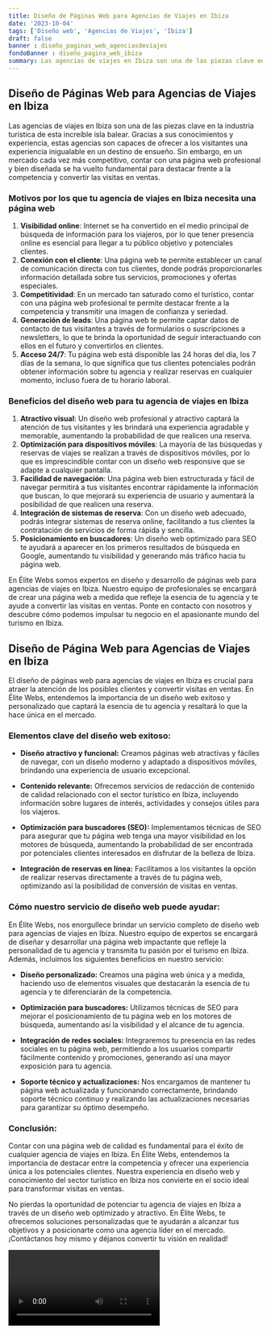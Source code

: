 ```yaml
---
title: Diseño de Páginas Web para Agencias de Viajes en Ibiza
date: '2023-10-04'
tags: ['Diseño web', 'Agencias de Viajes', 'Ibiza']
draft: false
banner : diseño_paginas_web_agenciasdeviajes
fondoBanner : diseño_pagina_web_ibiza
summary: Las agencias de viajes en Ibiza son una de las piezas clave en la industria turística de esta increíble isla balear. Gracias a sus conocimientos y experiencia, estas agencias son capaces de ofrecer a los visitantes una experiencia inigualable en un destino de ensueño. Sin embargo, en un mercado cada vez más competitivo, contar con una página web profesional y bien diseñada se ha vuelto fundamental para destacar frente a la competencia y convertir las visitas en ventas.
---
```


## Diseño de Páginas Web para Agencias de Viajes en Ibiza

Las agencias de viajes en Ibiza son una de las piezas clave en la industria turística de esta increíble isla balear. Gracias a sus conocimientos y experiencia, estas agencias son capaces de ofrecer a los visitantes una experiencia inigualable en un destino de ensueño. Sin embargo, en un mercado cada vez más competitivo, contar con una página web profesional y bien diseñada se ha vuelto fundamental para destacar frente a la competencia y convertir las visitas en ventas.

### Motivos por los que tu agencia de viajes en Ibiza necesita una página web

1. **Visibilidad online**: Internet se ha convertido en el medio principal de búsqueda de información para los viajeros, por lo que tener presencia online es esencial para llegar a tu público objetivo y potenciales clientes.
2. **Conexión con el cliente**: Una página web te permite establecer un canal de comunicación directa con tus clientes, donde podrás proporcionarles información detallada sobre tus servicios, promociones y ofertas especiales.
3. **Competitividad**: En un mercado tan saturado como el turístico, contar con una página web profesional te permite destacar frente a la competencia y transmitir una imagen de confianza y seriedad.
4. **Generación de leads**: Una página web te permite captar datos de contacto de tus visitantes a través de formularios o suscripciones a newsletters, lo que te brinda la oportunidad de seguir interactuando con ellos en el futuro y convertirlos en clientes.
5. **Acceso 24/7**: Tu página web está disponible las 24 horas del día, los 7 días de la semana, lo que significa que tus clientes potenciales podrán obtener información sobre tu agencia y realizar reservas en cualquier momento, incluso fuera de tu horario laboral.

### Beneficios del diseño web para tu agencia de viajes en Ibiza

1. **Atractivo visual**: Un diseño web profesional y atractivo captará la atención de tus visitantes y les brindará una experiencia agradable y memorable, aumentando la probabilidad de que realicen una reserva.
2. **Optimización para dispositivos móviles**: La mayoría de las búsquedas y reservas de viajes se realizan a través de dispositivos móviles, por lo que es imprescindible contar con un diseño web responsive que se adapte a cualquier pantalla.
3. **Facilidad de navegación**: Una página web bien estructurada y fácil de navegar permitirá a tus visitantes encontrar rápidamente la información que buscan, lo que mejorará su experiencia de usuario y aumentará la posibilidad de que realicen una reserva.
4. **Integración de sistemas de reserva**: Con un diseño web adecuado, podrás integrar sistemas de reserva online, facilitando a tus clientes la contratación de servicios de forma rápida y sencilla.
5. **Posicionamiento en buscadores**: Un diseño web optimizado para SEO te ayudará a aparecer en los primeros resultados de búsqueda en Google, aumentando tu visibilidad y generando más tráfico hacia tu página web.

En Élite Webs somos expertos en diseño y desarrollo de páginas web para agencias de viajes en Ibiza. Nuestro equipo de profesionales se encargará de crear una página web a medida que refleje la esencia de tu agencia y te ayude a convertir las visitas en ventas. Ponte en contacto con nosotros y descubre cómo podemos impulsar tu negocio en el apasionante mundo del turismo en Ibiza.

<GifSeo />

<Cta />

## Diseño de Página Web para Agencias de Viajes en Ibiza 

El diseño de páginas web para agencias de viajes en Ibiza es crucial para atraer la atención de los posibles clientes y convertir visitas en ventas. En Élite Webs, entendemos la importancia de un diseño web exitoso y personalizado que captará la esencia de tu agencia y resaltará lo que la hace única en el mercado. 

### Elementos clave del diseño web exitoso:

- **Diseño atractivo y funcional:** Creamos páginas web atractivas y fáciles de navegar, con un diseño moderno y adaptado a dispositivos móviles, brindando una experiencia de usuario excepcional.

- **Contenido relevante:** Ofrecemos servicios de redacción de contenido de calidad relacionado con el sector turístico en Ibiza, incluyendo información sobre lugares de interés, actividades y consejos útiles para los viajeros.

- **Optimización para buscadores (SEO):** Implementamos técnicas de SEO para asegurar que tu página web tenga una mayor visibilidad en los motores de búsqueda, aumentando la probabilidad de ser encontrada por potenciales clientes interesados en disfrutar de la belleza de Ibiza.

- **Integración de reservas en línea:** Facilitamos a los visitantes la opción de realizar reservas directamente a través de tu página web, optimizando así la posibilidad de conversión de visitas en ventas.

### Cómo nuestro servicio de diseño web puede ayudar:

En Élite Webs, nos enorgullece brindar un servicio completo de diseño web para agencias de viajes en Ibiza. Nuestro equipo de expertos se encargará de diseñar y desarrollar una página web impactante que refleje la personalidad de tu agencia y transmita tu pasión por el turismo en Ibiza. Además, incluimos los siguientes beneficios en nuestro servicio:

- **Diseño personalizado:** Creamos una página web única y a medida, haciendo uso de elementos visuales que destacarán la esencia de tu agencia y te diferenciarán de la competencia.

- **Optimización para buscadores:** Utilizamos técnicas de SEO para mejorar el posicionamiento de tu página web en los motores de búsqueda, aumentando así la visibilidad y el alcance de tu agencia.

- **Integración de redes sociales:** Integraremos tu presencia en las redes sociales en tu página web, permitiendo a los usuarios compartir fácilmente contenido y promociones, generando así una mayor exposición para tu agencia.

- **Soporte técnico y actualizaciones:** Nos encargamos de mantener tu página web actualizada y funcionando correctamente, brindando soporte técnico continuo y realizando las actualizaciones necesarias para garantizar su óptimo desempeño.

### Conclusión:

Contar con una página web de calidad es fundamental para el éxito de cualquier agencia de viajes en Ibiza. En Élite Webs, entendemos la importancia de destacar entre la competencia y ofrecer una experiencia única a los potenciales clientes. Nuestra experiencia en diseño web y conocimiento del sector turístico en Ibiza nos convierte en el socio ideal para transformar visitas en ventas.

No pierdas la oportunidad de potenciar tu agencia de viajes en Ibiza a través de un diseño web optimizado y atractivo. En Élite Webs, te ofrecemos soluciones personalizadas que te ayudarán a alcanzar tus objetivos y a posicionarte como una agencia líder en el mercado. ¡Contáctanos hoy mismo y déjanos convertir tu visión en realidad!

<Video />

<CtaBot job='Agencias de Viajes' city='Ibiza'/>

<Gmaps query='Ibiza+españa+maps' />